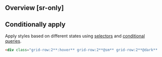 ## Overview [sr-only]
<Overview/>

## Conditionally apply
Apply styles based on different states using [selectors](/docs/state-selectors) and [conditional queries](/docs/conditional-queries).
```html
<div class="grid-row:2**:hover** grid-row:2**@sm** grid-row:2**@dark** grid-row:2**@print**">…</div>
```

